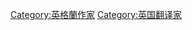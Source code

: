 {{Commonscat|Translators from England}}

[[Category:英格蘭作家|Category:英格蘭作家]]
[[Category:英国翻译家|Category:英国翻译家]]